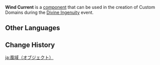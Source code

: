 {{Component Infobox
|title       = Wind Current
|id          = 3002
|image       = Item Wind Current.png
|load        = 5
|event       = Divine Ingenuity
|description = This mechanism causes anyone who passes through it with a wind glider to ascend.
|placement   = Free
|category    = Mechanisms
|size        = 5 · 5 · 10
}}
'''Wind Current''' is a [[component]] that can be used in the creation of Custom Domains during the [[Divine Ingenuity]] event.

==Other Languages==
{{Other Languages
|default_hidden = 1
|en      = Wind Current
|zhs     = 风场
|zhs_rm  = Fēng Chǎng
|zht     = 風場
|zht_rm  = Fēng Cháng
|ja      = 風域
|ja_rm   = Fuuiki{{Assumed}}
|ko      = 윈드 필드
|es      = Corriente de aire
|fr      = Champ de vent
|ru      = Ветряной поток
|th      = กระแสลม
|th_rm   = 
|vi      = Nền Gió
|de      = Windfelder
|id      = Arus Angin
|pt      = Corrente de Vento
|tr      = Rüzgar Akımı
|it      = Corrente di vento
}}

==Change History==
{{Change History|2.5}}
[[ja:風域（オブジェクト）]]